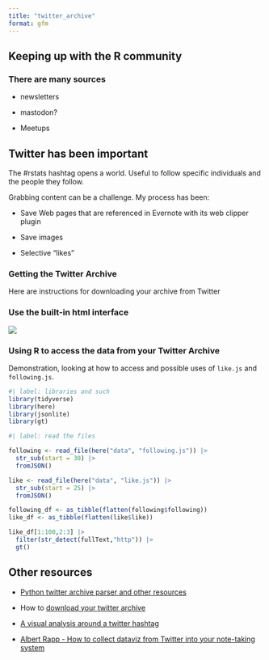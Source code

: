 ```yaml
---
title: "twitter_archive"
format: gfm
---
```


## Keeping up with the R community

### There are many sources

-   newsletters

-   mastodon?

-   Meetups

## Twitter has been important

The #rstats hashtag opens a world. Useful to follow specific individuals and the people they follow.

Grabbing content can be a challenge. My process has been:

-   Save Web pages that are referenced in Evernote with its web clipper plugin

-   Save images

-   Selective "likes"

### Getting the Twitter Archive

Here are instructions for downloading your archive from Twitter

### Use the built-in html interface

![](images/image-885175351.png)

### Using R to access the data from your Twitter Archive

Demonstration, looking at how to access and possible uses of `like.js` and `following.js`.

```r
#| label: libraries and such
library(tidyverse)
library(here)
library(jsonlite)
library(gt)
```

```r
#| label: read the files

following <- read_file(here("data", "following.js")) |>
  str_sub(start = 30) |> 
  fromJSON()

like <- read_file(here("data", "like.js")) |>
  str_sub(start = 25) |> 
  fromJSON()


```

```r
following_df <- as_tibble(flatten(following$following))
like_df <- as_tibble(flatten(like$like))

```

```r
like_df[1:100,2:3] |> 
  filter(str_detect(fullText,"http")) |> 
  gt()
```

## Other resources

-   [Python twitter archive parser and other resources](https://github.com/timhutton/twitter-archive-parser)

-   How to [download your twitter archive](https://support.twitter.com/articles/20170160)

-   [A visual analysis around a twitter hashtag](https://blog.ouseful.info/2012/02/06/visualising-activity-round-a-twitter-hashtag-or-search-term-using-r/)

-   [Albert Rapp - How to collect dataviz from Twitter into your note-taking system](https://albert-rapp.de/posts/09_get_twitter_posts_into_your_notetaking_system/09_get_twitter_posts_into_your_notetaking_system.html)
